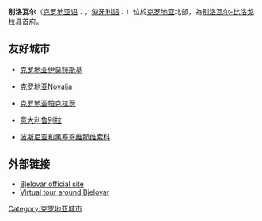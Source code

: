 {{Infobox Settlement
| name = 别洛瓦尔<br/>Bjelovar
| image_skyline = 
| imagesize = 
| image_caption = 
| image_flag = 
| image_shield = 
| pushpin_map = Croatia
| pushpin_label_position = bottom
| subdivision_type = 国家
| subdivision_name = {{CRO}}
| subdivision_type1 = [[克罗地亚行政区划|县]]
| subdivision_name1 = [[别洛瓦尔-比洛戈拉县|别洛瓦尔-比洛戈拉县]]
| elevation_m = 90
| elevation_ft = 
| area_total_km2 = 
| population_as_of = 2001年
| population_total = 41869
| population_density_km2 = 
| timezone = [[欧洲中部时间|CET]]
| utc_offset = +1
| timezone_DST = [[欧洲中部夏令时间|CEST]]
| utc_offset_DST = +2
| latd = 45
| latm = 54
| lats =
| latNS = N
| longd = 16
| longm = 50
| longs =
| longEW = E
| postal_code_type = 
| postal_code = 
| website = http://www.bjelovar.hr 
}}
'''别洛瓦尔'''（[[克罗地亚语|克罗地亚语]]：'''{{lang|hr|Bjelovar}}'''，[[匈牙利語|匈牙利語]]：'''{{lang|hu|Belovár}}'''）位於[[克罗地亚|克罗地亚]]北部，為[[别洛瓦尔-比洛戈拉县|别洛瓦尔-比洛戈拉县]]首府。

==友好城市==
*{{flagicon|Croatia}}[[克罗地亚|克罗地亚]][[伊莫特斯基|伊莫特斯基]]
*{{flagicon|Croatia}}[[克罗地亚|克罗地亚]]Novalja
*{{flagicon|Croatia}}[[克罗地亚|克罗地亚]][[帕克拉茨|帕克拉茨]]
*{{flagicon|Italy}}[[意大利|意大利]][[鲁别拉|鲁别拉]]
*{{flagicon|Bosnia and Herzegovina}}[[波斯尼亚和黑塞哥维那|波斯尼亚和黑塞哥维那]][[维索科|维索科]]

==外部链接==
* [http://www.bjelovar.hr/ Bjelovar official site] {{Wayback|url=http://www.bjelovar.hr/ |date=20201214104347 }} {{hr icon}}
* [https://web.archive.org/web/20081221120317/http://www.virtualnibjelovar.com/ Virtual tour around Bjelovar] {{hr icon}}

{{Commonscat|Bjelovar}}
{{Authority control}}
{{DEFAULTSORT:Bjelovar}}
{{Croatia-stub}}

[[Category:克罗地亚城市|Category:克罗地亚城市]]